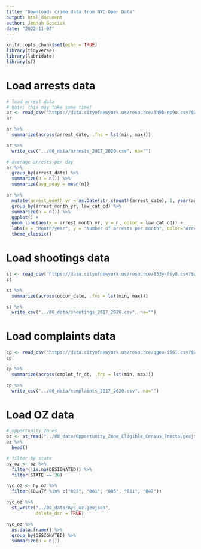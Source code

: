 ```yaml
---
title: "Downloads crime data from NYC Open Data"
output: html_document
author: Jennah Gosciak
date: "2022-11-07"
---
```


```r
knitr::opts_chunk$set(echo = TRUE)
library(tidyverse)
library(lubridate)
library(sf)
```

# Load arrests data

```r
# load arrest data
# note: this may take some time!
ar <- read_csv("https://data.cityofnewyork.us/resource/8h9b-rp9u.csv?$where=arrest_date>='2017-01-01'+AND+arrest_date<'2020-1-01'&$limit=1000000")
ar

ar %>% 
  summarize(across(arrest_date, .fns = lst(min, max)))

ar %>% 
  write_csv("../00_data/arrests_2017_2020.csv", na="")
```
```r
# average arrests per day
ar %>% 
  group_by(arrest_date) %>% 
  summarize(n = n()) %>% 
  summarize(avg_pday = mean(n))

ar %>% 
  mutate(arrest_month_yr = as.Date(str_c(month(arrest_date), 1, year(arrest_date), sep="-"), "%m-%d-%Y")) %>%
  group_by(arrest_month_yr, law_cat_cd) %>% 
  summarize(n = n()) %>%
  ggplot() +
  geom_line(aes(x = arrest_month_yr, y = n, color = law_cat_cd)) +
  labs(x = "Month/year", y = "Number of arrests per month", color="Arrest type") +
  theme_classic()
```
# Load shootings data

```r
st <- read_csv("https://data.cityofnewyork.us/resource/833y-fsy8.csv?$where=occur_date>='2017-01-01'+AND+occur_date<'2020-1-01'&$limit=1000000")
st

st %>% 
  summarize(across(occur_date, .fns = lst(min, max)))

st %>% 
  write_csv("../00_data/shootings_2017_2020.csv", na="")
```

# Load complaints data

```r
cp <- read_csv("https://data.cityofnewyork.us/resource/qgea-i56i.csv?$where=cmplnt_fr_dt>='2017-01-01'+AND+cmplnt_fr_dt<'2020-1-01'&$limit=10000000")
cp

cp %>% 
  summarize(across(cmplnt_fr_dt, .fns = lst(min, max)))

cp %>% 
  write_csv("../00_data/complaints_2017_2020.csv", na="")
```

# Load OZ data
```r
# opportunity zones
oz <- st_read("../00_data/Opportunity_Zone_Eligible_Census_Tracts.geojson")
oz %>% 
  head()
```

```r
# filter by state
ny_oz <- oz %>% 
  filter(!is.na(DESIGNATED)) %>% 
  filter(STATE == 36)

nyc_oz <- ny_oz %>% 
  filter(COUNTY %in% c("005", "061", "085", "081", "047"))

nyc_oz %>% 
  st_write("../00_data/nyc_oz.geojson",
           delete_dsn = TRUE)

nyc_oz %>% 
  as.data.frame() %>% 
  group_by(DESIGNATED) %>% 
  summarize(n = n())
```



